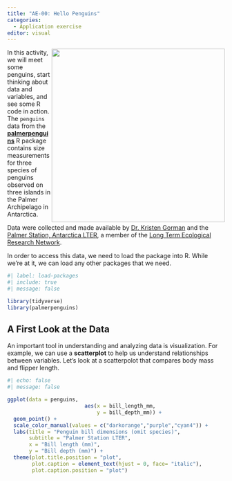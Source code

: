 ```yaml
---
title: "AE-00: Hello Penguins"
categories: 
  - Application exercise
editor: visual
---
```


![](https://raw.githubusercontent.com/quarto-dev/quarto-web/main/docs/get-started/hello/rstudio/lter_penguins.png){style="float:right;" fig-alt="Illustration of three species of Palmer Archipelago penguins: Chinstrap, Gentoo, and Adelie. Artwork by @allison_horst." width="401"}

In this activity, we will meet some penguins, start thinking about data and variables, and see some R code in action. The `penguins` data from the [**palmerpenguins**](https://allisonhorst.github.io/palmerpenguins "palmerpenguins R package") R package contains size measurements for three species of penguins observed on three islands in the Palmer Archipelago in Antarctica.

Data were collected and made available by [Dr. Kristen Gorman](https://www.uaf.edu/cfos/people/faculty/detail/kristen-gorman.php) and the [Palmer Station, Antarctica LTER](https://pallter.marine.rutgers.edu/), a member of the [Long Term Ecological Research Network](https://lternet.edu/).

In order to access this data, we need to load the package into R. While we're at it, we can load any other packages that we need.

```r
#| label: load-packages
#| include: true
#| message: false

library(tidyverse)
library(palmerpenguins)
```

## A First Look at the Data


An important tool in understanding and analyzing data is visualization. For example, we can use a **scatterplot** to help us understand relationships between variables. Let's look at a scatterpolot that compares body mass and flipper length.

```r
#| echo: false
#| message: false

ggplot(data = penguins,
                         aes(x = bill_length_mm,
                             y = bill_depth_mm)) +
  geom_point() +
  scale_color_manual(values = c("darkorange","purple","cyan4")) +
  labs(title = "Penguin bill dimensions (omit species)",
       subtitle = "Palmer Station LTER",
       x = "Bill length (mm)",
       y = "Bill depth (mm)") +
  theme(plot.title.position = "plot",
        plot.caption = element_text(hjust = 0, face= "italic"),
        plot.caption.position = "plot")
```


